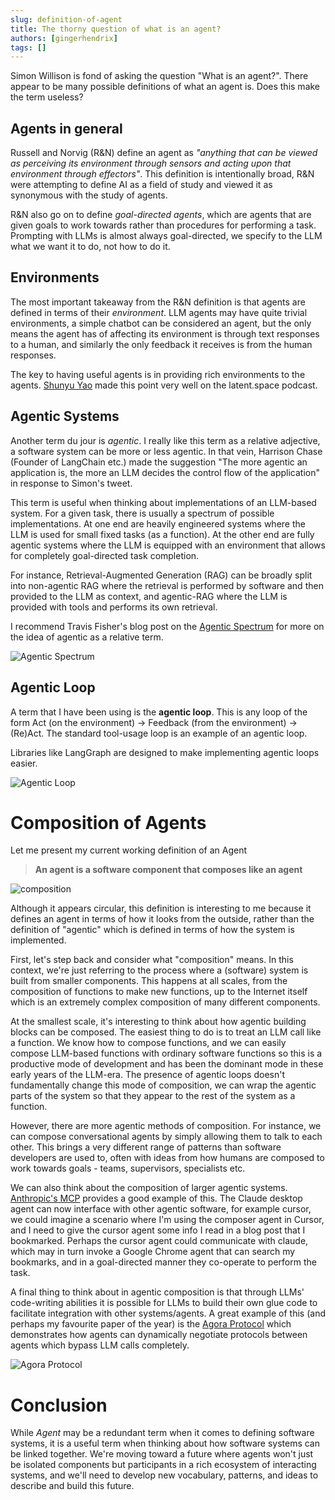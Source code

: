 ```yaml
---
slug: definition-of-agent
title: The thorny question of what is an agent?
authors: [gingerhendrix]
tags: []
---
```


Simon Willison is fond of asking the question "What is an agent?". There appear to be many possible definitions of what an agent is.  Does this make the term useless?

<!-- truncate -->

<Tweet id="1843290729260703801" />

## Agents in general

Russell and Norvig (R&N) define an agent as *"anything that can be viewed as perceiving its environment through sensors and acting upon that environment through effectors"*.  This definition is intentionally broad, R&N were attempting to define AI as a field of study and viewed it as synonymous with the study of agents.

R&N also go on to define *goal-directed agents*, which are agents that are given goals to work towards rather than procedures for performing a task.  Prompting with LLMs is almost always goal-directed, we specify to the LLM what we want it to do, not how to do it.

## Environments

The most important takeaway from the R&N definition is that agents are defined in terms of their *environment*.  LLM agents may have quite trivial environments, a simple chatbot can be considered an agent, but the only means the agent has of affecting its environment is through text responses to a human, and similarly the only feedback it receives is from the human responses.

The key to having useful agents is in providing rich environments to the agents. [Shunyu Yao](https://www.latent.space/p/shunyu) made this point very well on the latent.space podcast.

## Agentic Systems

Another term du jour is *agentic*. I really like this term as a relative adjective, a software system can be more or less agentic.  In that vein, Harrison Chase (Founder of LangChain etc.) made the suggestion "The more agentic an application is, the more an LLM decides the control flow of the application" in response to Simon's tweet.

<Tweet id="1843292549521473957" />

This term is useful when thinking about implementations of an LLM-based system. For a given task, there is usually a spectrum of possible implementations. At one end are heavily engineered systems where the LLM is used for small fixed tasks (as a function). At the other end are fully agentic systems where the LLM is equipped with an environment that allows for completely goal-directed task completion.

For instance, Retrieval-Augmented Generation (RAG) can be broadly split into non-agentic RAG where the retrieval is performed by software and then provided to the LLM as context, and agentic-RAG where the LLM is provided with tools and performs its own retrieval.

I recommend Travis Fisher's blog post on the [Agentic Spectrum](https://transitivebullsh.it/agentic-spectrum) for more on the idea of agentic as a relative term.

![Agentic Spectrum](./2024-11-27/agentic_spectrum.avif)


## Agentic Loop

A term that I have been using is the **agentic loop**.  This is any loop of the form Act (on the environment) -> Feedback (from the environment) -> (Re)Act. The standard tool-usage loop is an example of an agentic loop.

Libraries like LangGraph are designed to make implementing agentic loops easier.

![Agentic Loop](./2024-11-27/agentic_loop.png)


# Composition of Agents

Let me present my current working definition of an Agent

> **An agent is a software component that composes like an agent**

![composition](./2024-11-27/composition.png)

Although it appears circular, this definition is interesting to me because it defines an agent in terms of how it looks from the outside, rather than the definition of "agentic" which is defined in terms of how the system is implemented.

First, let's step back and consider what "composition" means. In this context, we're just referring to the process where a (software) system is built from smaller components.  This happens at all scales, from the composition of functions to make new functions, up to the Internet itself which is an extremely complex composition of many different components.

At the smallest scale, it's interesting to think about how agentic building blocks can be composed.  The easiest thing to do is to treat an LLM call like a function. We know how to compose functions, and we can easily compose LLM-based functions with ordinary software functions so this is a productive mode of development and has been the dominant mode in these early years of the LLM-era.  The presence of agentic loops doesn't fundamentally change this mode of composition, we can wrap the agentic parts of the system so that they appear to the rest of the system as a function.

However, there are more agentic methods of composition.  For instance, we can compose conversational agents by simply allowing them to talk to each other. This brings a very different range of patterns than software developers are used to, often with ideas from how humans are composed to work towards goals - teams, supervisors, specialists etc.

We can also think about the composition of larger agentic systems. [Anthropic's MCP](https://modelcontextprotocol.io/) provides a good example of this.  The Claude desktop agent can now interface with other agentic software, for example cursor, we could imagine a scenario where I'm using the composer agent in Cursor, and I need to give the cursor agent some info I read in a blog post that I bookmarked.  Perhaps the cursor agent could communicate with claude, which may in turn invoke a Google Chrome agent that can search my bookmarks, and in a goal-directed manner they co-operate to perform the task.

A final thing to think about in agentic composition is that through LLMs' code-writing abilities it is possible for LLMs to build their own glue code to facilitate integration with other systems/agents. A great example of this (and perhaps my favourite paper of the year) is the [Agora Protocol](https://agoraprotocol.org/) which demonstrates how agents can dynamically negotiate protocols between agents which bypass LLM calls completely.

![Agora Protocol](./2024-11-27/agora.png)

# Conclusion

While *Agent* may be a redundant term when it comes to defining software systems, it is a useful term when thinking about how software systems can be linked together. We're moving toward a future where agents won't just be isolated components but participants in a rich ecosystem of interacting systems, and we'll need to develop new vocabulary, patterns, and ideas to describe and build this future.
